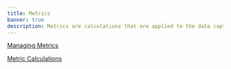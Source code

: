 ```yaml
---
title: Metrics
banner: true
description: Metrics are calculations that are applied to the data capture events to quantify the riverscape.
---
```


[Managing Metrics](/technical-reference/managing_metrics)

[Metric Calculations](/technical-reference/metric_calculations)